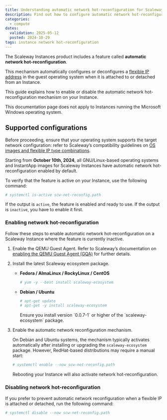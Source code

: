 ```yaml
---
title: Understanding automatic network hot-reconfiguration for Scaleway Instances
description: Find out how to configure automatic network hot-reconfiguration for Scaleway Instances.
categories:
  - compute
dates:
  validation: 2025-05-12
  posted: 2024-10-29
tags: instance network hot-reconfiguration
---
```


The Scaleway Instances product includes a feature called **automatic network hot-reconfiguration**.

This mechanism automatically configures or deconfigures a [flexible IP address](/instances/concepts/#flexible-ip) in the guest operating system when it is attached to or detached from an Instance.

This guide explains how to enable or disable the automatic network hot-reconfiguration mechanism on your Instance.

<Message type="note">
  This documentation page does not apply to Instances running the Microsoft Windows operating system.
</Message>

## Supported configurations

Before proceeding, ensure that your operating system supports the target network configuration: refer to Scaleway’s compatibility guidelines on [OS images and flexible IP type combinations](/instances/reference-content/comaptibility-scw-os-images-flexible-ip/).

Starting from **October 10th, 2024**, all GNU/Linux-based operating systems and InstantApp images for Scaleway Instances have automatic network hot-reconfiguration enabled by default.

To verify that the feature is active on your Instance, use the following command:

```bash
# systemctl is-active scw-net-reconfig.path
```

If the output is `active`, the feature is enabled and ready to use. If the output is `inactive`, you have to enable it first.


### Enabling network hot-reconfiguration

Follow these steps to enable automatic network hot-reconfiguration on a Scaleway Instance where the feature is currently inactive.

1. Enable the QEMU Guest Agent. Refer to Scaleway’s documentation on [enabling the QEMU Guest Agent (GQA)](/instances/reference-content/understanding-qemu-guest-agent/#opting-in) for further details.

2. Install the latest Scaleway ecosystem package.

   - **Fedora / AlmaLinux / RockyLinux / CentOS**
     ```bash
     # yum -y --best install scaleway-ecosystem
     ```

   - **Debian / Ubuntu**
     ```bash
     # apt-get update
     # apt-get -y install scaleway-ecosystem
     ```

     <Message type="note">
       Ensure you install version `0.0.7-1` or higher of the `scaleway-ecosystem` package.
     </Message>

3. Enable the automatic network reconfiguration mechanism.

   On Debian and Ubuntu systems, the mechanism typically activates automatically after installing or upgrading the `scaleway-ecosystem` package. However, RedHat-based distributions may require a manual start:

   ```bash
   # systemctl enable --now scw-net-reconfig.path
   ```

   <Message type="note">
     Rebooting your Instance will also activate network hot-reconfiguration.
   </Message>

### Disabling network hot-reconfiguration

If you prefer to prevent automatic network reconfiguration when a flexible IP is attached or detached, run the following command:

   ```bash
   # systemctl disable --now scw-net-reconfig.path
   ```